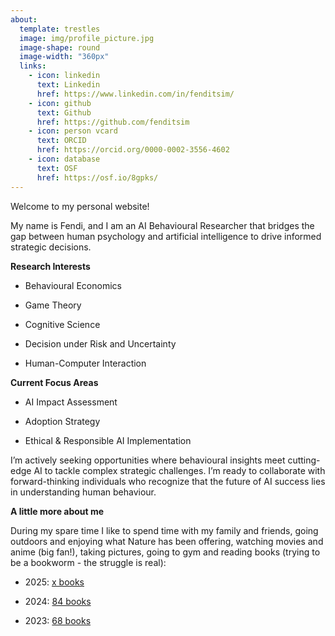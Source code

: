 ```yaml
---
about:
  template: trestles
  image: img/profile_picture.jpg
  image-shape: round
  image-width: "360px"
  links:
    - icon: linkedin
      text: Linkedin
      href: https://www.linkedin.com/in/fenditsim/
    - icon: github
      text: Github
      href: https://github.com/fenditsim
    - icon: person vcard
      text: ORCID
      href: https://orcid.org/0000-0002-3556-4602
    - icon: database
      text: OSF
      href: https://osf.io/8gpks/
---
```


::: justify
Welcome to my personal website!

My name is Fendi, and I am an AI Behavioural Researcher that bridges the gap between human psychology and artificial intelligence to drive informed strategic decisions.

**Research Interests**

-   Behavioural Economics

-   Game Theory

-   Cognitive Science

-   Decision under Risk and Uncertainty

-   Human-Computer Interaction

**Current Focus Areas**

-   AI Impact Assessment

-   Adoption Strategy

-   Ethical & Responsible AI Implementation

I'm actively seeking opportunities where behavioural insights meet cutting-edge AI to tackle complex strategic challenges. I'm ready to collaborate with forward-thinking individuals who recognize that the future of AI success lies in understanding human behaviour.

**A little more about me**

During my spare time I like to spend time with my family and friends, going outdoors and enjoying what Nature has been offering, watching movies and anime (big fan!), taking pictures, going to gym and reading books (trying to be a bookworm - the struggle is real):

-   2025: [x books](https://www.goodreads.com/review/list/164798015-fendi?read_at=2025)

-   2024: [84 books](https://www.goodreads.com/user_challenges/46721122)

-   2023: [68 books](https://www.goodreads.com/user_challenges/45178311)
:::